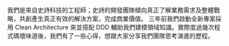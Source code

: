 我們是來自史詩科技的工程師；史詩的開發團隊傾向真正了解業務需求及整體戰略，共創產生真正有效的解決方案，完成商業價值。 三年前我們啟動全新專案採用 Clean Architecture 來並搭配 DDD 輔助我們建模領域知識。實際度過幾次程式碼壞味道後，我們有了一些心得，想跟大家分享我們團隊思考演進的歷程。
